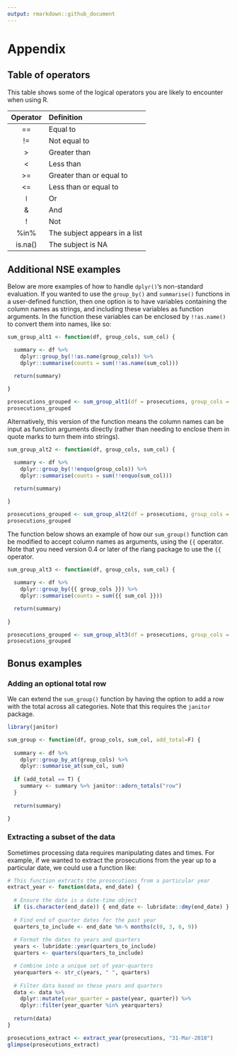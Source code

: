 ```yaml
---
output: rmarkdown::github_document
---
```


# Appendix

## Table of operators

This table shows some of the logical operators you are likely to encounter when using R.

| Operator | Definition |
| :------: | :--------- |
|    ==    | Equal to                      |
|    !=    | Not equal to                  |
|    >     | Greater than                  |
|    <     | Less than                     |
|    >=    | Greater than or equal to      |
|    <=    | Less than or equal to         |
|  &#448;  | Or                            |
|    &     | And                           |
|    !     | Not                           |
|   %in%   | The subject appears in a list |
| is.na()  | The subject is NA             |

## Additional NSE examples

Below are more examples of how to handle `dplyr()`'s non-standard evaluation. If you wanted to use the `group_by()` and `summarise()` functions in a user-defined function, then one option is to have variables containing the column names as strings, and including these variables as function arguments. In the function these variables can be enclosed by `!!as.name()` to convert them into names, like so:

```r
sum_group_alt1 <- function(df, group_cols, sum_col) {

  summary <- df %>%
    dplyr::group_by(!!as.name(group_cols)) %>%
    dplyr::summarise(counts = sum(!!as.name(sum_col)))

  return(summary)

}

prosecutions_grouped <- sum_group_alt1(df = prosecutions, group_cols = "age_range", sum_col = "count")
prosecutions_grouped
```

Alternatively, this version of the function means the column names can be input as function arguments directly (rather than needing to enclose them in quote marks to turn them into strings).

```r
sum_group_alt2 <- function(df, group_cols, sum_col) {

  summary <- df %>%
    dplyr::group_by(!!enquo(group_cols)) %>%
    dplyr::summarise(counts = sum(!!enquo(sum_col)))

  return(summary)

}

prosecutions_grouped <- sum_group_alt2(df = prosecutions, group_cols = age_range, sum_col = count)
prosecutions_grouped
```

The function below shows an example of how our `sum_group()` function can be modified to accept column names as arguments, using the `{{` operator. Note that you need version 0.4 or later of the rlang package to use the `{{` operator.

```r
sum_group_alt3 <- function(df, group_cols, sum_col) {

  summary <- df %>%
    dplyr::group_by({{ group_cols }}) %>%
    dplyr::summarise(counts = sum({{ sum_col }}))

  return(summary)
  
}

prosecutions_grouped <- sum_group_alt3(df = prosecutions, group_cols = age_range, sum_col = count)
prosecutions_grouped
```

## Bonus examples

### Adding an optional total row

We can extend the `sum_group()` function by having the option to add a row with the total across all categories. Note that this requires the `janitor` package.

```r
library(janitor)

sum_group <- function(df, group_cols, sum_col, add_total=F) {
  
  summary <- df %>%
    dplyr::group_by_at(group_cols) %>%
    dplyr::summarise_at(sum_col, sum)
  
  if (add_total == T) {
    summary <- summary %>% janitor::adorn_totals("row")
  }
  
  return(summary)
  
}
```

### Extracting a subset of the data

Sometimes processing data requires manipulating dates and times. For example, if we wanted to extract the prosecutions from the year up to a particular date, we could use a function like:

```r
# This function extracts the prosecutions from a particular year
extract_year <- function(data, end_date) {
  
  # Ensure the date is a date-time object
  if (is.character(end_date)) { end_date <- lubridate::dmy(end_date) }
  
  # Find end of quarter dates for the past year
  quarters_to_include <- end_date %m-% months(c(0, 3, 6, 9))
  
  # Format the dates to years and quarters
  years <- lubridate::year(quarters_to_include)
  quarters <- quarters(quarters_to_include)

  # Combine into a unique set of year-quarters
  yearquarters <- str_c(years, " ", quarters)
  
  # Filter data based on these years and quarters
  data <- data %>%
    dplyr::mutate(year_quarter = paste(year, quarter)) %>%
    dplyr::filter(year_quarter %in% yearquarters)
  
  return(data)
}
```

```r
prosecutions_extract <- extract_year(prosecutions, "31-Mar-2018")
glimpse(prosecutions_extract)
```
